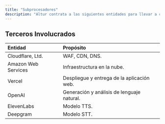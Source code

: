 ```yaml
---
title: "Subprocesadores"
description: "Altur contrata a las siguientes entidades para llevar a cabo actividades de procesamiento de Datos del Cliente."
---
```


## Terceros Involucrados

| Entidad              | Propósito                                        |
| :------------------- | :----------------------------------------------- |
| Cloudflare, Ltd.     | WAF, CDN, DNS.                                   |
| Amazon Web Services  | Infraestructura en la nube.                      |
| Vercel               | Despliegue y entrega de la aplicación web.       |
| OpenAI               | Generación y análisis de lenguaje natural.       |
| ElevenLabs           | Modelo TTS.                                      |
| Deepgram             | Modelo STT.                                      |
